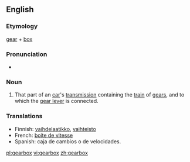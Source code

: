 ==English==

===Etymology===
[[gear]] + [[box]]

===Pronunciation===
*{{audio|en-us-gearbox.ogg|Audio (US)}}

===Noun===
{{wikipedia}}
{{en-noun|gearboxes}}

# That part of an [[car]]'s [[transmission]] containing the [[train]] of [[gears]], and to which the [[gear lever]] is connected.

===Translations===
{{rfc-level|Translations at L3+ (AutoFormat would have corrected level of Translations)}}
{{top}}
*Finnish: [[vaihdelaatikko]], [[vaihteisto]]
*French: [[boite de vitesse]]
*Spanish: caja de cambios o de velocidades.
{{bottom}}

[[pl:gearbox]]
[[vi:gearbox]]
[[zh:gearbox]]